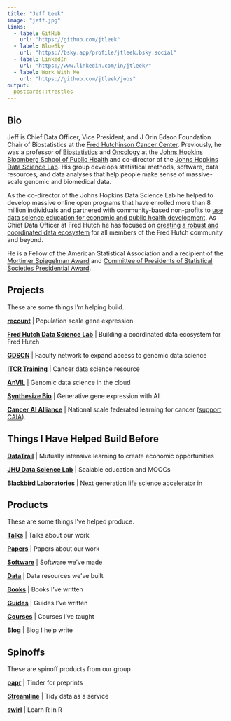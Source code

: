 ```yaml
---
title: "Jeff Leek"
image: "jeff.jpg"
links:
  - label: GitHub
    url: "https://github.com/jtleek"
  - label: BlueSky
    url: "https://bsky.app/profile/jtleek.bsky.social"
  - label: LinkedIn
    url: "https://www.linkedin.com/in/jtleek/"
  - label: Work With Me
    url: "https://github.com/jtleek/jobs"
output:
  postcards::trestles
---
```

 
## Bio

Jeff is Chief Data Officer, Vice President, and J Orin Edson Foundation Chair of Biostatistics at the [Fred Hutchinson Cancer Center](https://www.fredhutch.org/). Previously, he was a professor of [Biostatistics](https://www.jhsph.edu/departments/biostatistics/) and [Oncology](https://www.rits.onc.jhmi.edu/dbb/) at the [Johns Hopkins Bloomberg School of Public Health](https://www.jhsph.edu/) and co-director of the [Johns Hopkins Data Science Lab](https://jhudatascience.org/).  His group develops statistical methods, software, data resources, and data analyses that help people make sense of massive-scale genomic and biomedical data.  

As the co-director of the Johns Hopkins Data Science Lab he helped to develop massive online open programs that have enrolled more than 8 million individuals and partnered with community-based non-profits to [use data science education for economic and public health development](https://magazine.jhsph.edu/2019/data-science-careers-baltimores-underserved-community-members). As Chief Data Officer at Fred Hutch he has focused on [creating a robust and coordinated data ecosystem](https://ocdo.fredhutch.org/) for all members of the Fred Hutch community and beyond. 

He is a Fellow of the American Statistical Association and a recipient of the [Mortimer Spiegelman Award](https://spiegelmanaward.github.io/) and [Committee of Presidents of Statistical Societies Presidential Award](https://en.wikipedia.org/wiki/COPSS_Presidents%27_Award).  


## Projects

These are some things I'm helping build. 

**[recount](https://jhubiostatistics.shinyapps.io/recount/)** | Population scale gene expression

**[Fred Hutch Data Science Lab](https://ocdo.fredhutch.org/)** | Building a coordinated data ecosystem for Fred Hutch 

**[GDSCN](http://www.gdscn.org/)** | Faculty network to expand access to genomic data science

**[ITCR Training](https://www.itcrtraining.org/)** | Cancer data science resource

**[AnVIL](https://anvilproject.org/)** | Genomic data science in the cloud

**[Synthesize Bio](https://www.synthesize.bio/)** | Generative gene expression with AI

**[Cancer AI Alliance](https://www.canceralliance.ai/)** | National scale federated learning for cancer ([support CAIA](https://secure.fredhutch.org/site/TR?px=2244315&fr_id=2142&pg=personal)).


## Things I Have Helped Build Before

**[DataTrail](https://www.datatrail.org/)** | Mutually intensive learning to create economic opportunities

**[JHU Data Science Lab](https://jhudatascience.org/)** | Scalable education and MOOCs

**[Blackbird Laboratories](https://blackbirdlab.org/)** | Next generation life science accelerator in


## Products

These are some things I've helped produce. 

**[Talks](https://jtleek.com/talks)** |  Talks about our work

**[Papers](https://scholar.google.com/citations?user=HI-I6C0AAAAJ&hl=en&oi=ao)** | Papers about our work

**[Software](https://github.com/jtleek/software)** | Software we've made

**[Data](https://github.com/jtleek/data)** | Data resources we've built

**[Books](https://github.com/jtleek/books)** | Books I've written

**[Guides](https://github.com/search?q=user%3Ajtleek+guides)** | Guides I've written

**[Courses](https://github.com/jtleek/courses)** | Courses I've taught

**[Blog](https://simplystatistics.org/)** | Blog I help write


## Spinoffs

These are spinoff products from our group

**[papr](http://www.papr.io/)** | Tinder for preprints

**[Streamline](https://streamlinedatascience.io/)** | Tidy data as a service

**[swirl](https://swirlstats.com/)** | Learn R in R 
